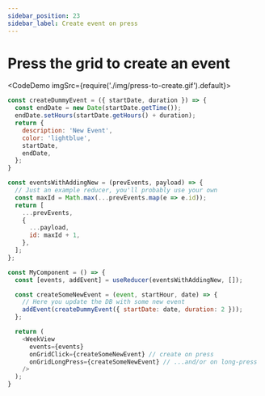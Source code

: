 ```yaml
---
sidebar_position: 23
sidebar_label: Create event on press
---
```


# Press the grid to create an event

<CodeDemo imgSrc={require('./img/press-to-create.gif').default}>

```js title="Create events"
const createDummyEvent = ({ startDate, duration }) => {
  const endDate = new Date(startDate.getTime());
  endDate.setHours(startDate.getHours() + duration);
  return {
    description: 'New Event',
    color: 'lightblue',
    startDate,
    endDate,
  };
}

const eventsWithAddingNew = (prevEvents, payload) => {
  // Just an example reducer, you'll probably use your own
  const maxId = Math.max(...prevEvents.map(e => e.id));
  return [
    ...prevEvents,
    {
      ...payload,
      id: maxId + 1,
    },
  ];
};

const MyComponent = () => {
  const [events, addEvent] = useReducer(eventsWithAddingNew, []);

  const createSomeNewEvent = (event, startHour, date) => {
    // Here you update the DB with some new event
    addEvent(createDummyEvent({ startDate: date, duration: 2 }));
  };

  return (
    <WeekView
      events={events}
      onGridClick={createSomeNewEvent} // create on press
      onGridLongPress={createSomeNewEvent} // ...and/or on long-press
    />
  );
}
```

</CodeDemo>


